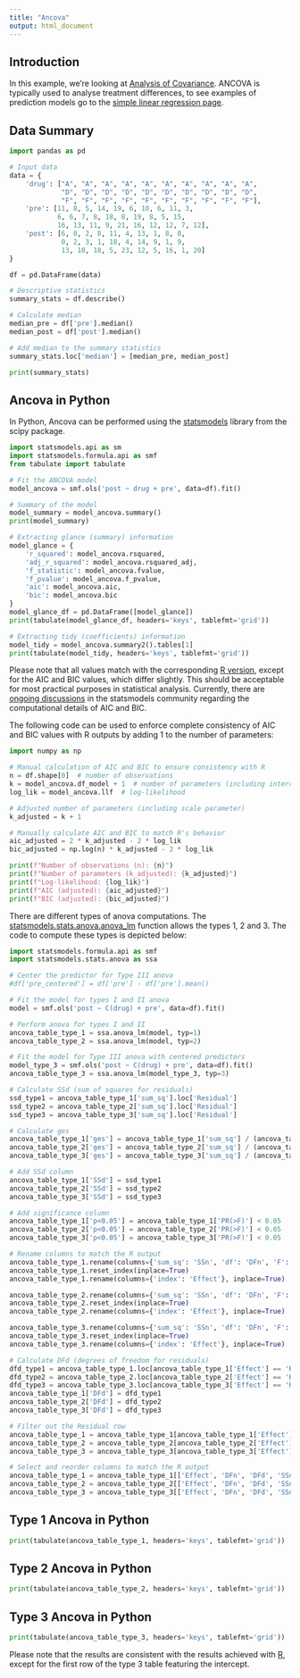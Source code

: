 ```yaml
---
title: "Ancova"
output: html_document
---
```


## Introduction

In this example, we're looking at [Analysis of Covariance](https://documentation.sas.com/doc/en/pgmsascdc/9.4_3.4/statug/statug_glm_examples04.htm). ANCOVA is typically used to analyse treatment differences, to see examples of prediction models go to the [simple linear regression page](linear_regression.qmd).

## Data Summary

```python
import pandas as pd

# Input data
data = {
    'drug': ["A", "A", "A", "A", "A", "A", "A", "A", "A", "A",
             "D", "D", "D", "D", "D", "D", "D", "D", "D", "D",
             "F", "F", "F", "F", "F", "F", "F", "F", "F", "F"],
    'pre': [11, 8, 5, 14, 19, 6, 10, 6, 11, 3,
            6, 6, 7, 8, 18, 8, 19, 8, 5, 15,
            16, 13, 11, 9, 21, 16, 12, 12, 7, 12],
    'post': [6, 0, 2, 8, 11, 4, 13, 1, 8, 0,
             0, 2, 3, 1, 18, 4, 14, 9, 1, 9,
             13, 10, 18, 5, 23, 12, 5, 16, 1, 20]
}

df = pd.DataFrame(data)
```

```python
# Descriptive statistics
summary_stats = df.describe()

# Calculate median
median_pre = df['pre'].median()
median_post = df['post'].median()

# Add median to the summary statistics
summary_stats.loc['median'] = [median_pre, median_post]

print(summary_stats)
```

## Ancova in Python

In Python, Ancova can be performed using the [statsmodels](https://www.statsmodels.org/stable/index.html) library from the scipy package.

```python
import statsmodels.api as sm
import statsmodels.formula.api as smf
from tabulate import tabulate

# Fit the ANCOVA model
model_ancova = smf.ols('post ~ drug + pre', data=df).fit()

# Summary of the model
model_summary = model_ancova.summary()
print(model_summary)

# Extracting glance (summary) information
model_glance = {
    'r_squared': model_ancova.rsquared,
    'adj_r_squared': model_ancova.rsquared_adj,
    'f_statistic': model_ancova.fvalue,
    'f_pvalue': model_ancova.f_pvalue,
    'aic': model_ancova.aic,
    'bic': model_ancova.bic
}
model_glance_df = pd.DataFrame([model_glance])
print(tabulate(model_glance_df, headers='keys', tablefmt='grid'))

# Extracting tidy (coefficients) information
model_tidy = model_ancova.summary2().tables[1]
print(tabulate(model_tidy, headers='keys', tablefmt='grid'))
```

Please note that all values match with the corresponding [R version](https://psiaims.github.io/CAMIS/R/ancova.html), except for the AIC and BIC values, which differ slightly. This should be acceptable for most practical purposes in statistical analysis. Currently, there are [ongoing discussions](https://github.com/statsmodels/statsmodels/issues/1802) in the statsmodels community regarding the computational details of AIC and BIC.

The following code can be used to enforce complete consistency of AIC and BIC values with R outputs by adding 1 to the number of parameters:

```python
import numpy as np

# Manual calculation of AIC and BIC to ensure consistency with R
n = df.shape[0]  # number of observations
k = model_ancova.df_model + 1  # number of parameters (including intercept)
log_lik = model_ancova.llf  # log-likelihood

# Adjusted number of parameters (including scale parameter)
k_adjusted = k + 1

# Manually calculate AIC and BIC to match R's behavior
aic_adjusted = 2 * k_adjusted - 2 * log_lik
bic_adjusted = np.log(n) * k_adjusted - 2 * log_lik

print(f"Number of observations (n): {n}")
print(f"Number of parameters (k_adjusted): {k_adjusted}")
print(f"Log-likelihood: {log_lik}")
print(f"AIC (adjusted): {aic_adjusted}")
print(f"BIC (adjusted): {bic_adjusted}")
```

There are different types of anova computations. The [statsmodels.stats.anova.anova_lm](https://www.statsmodels.org/stable/generated/statsmodels.stats.anova.anova_lm.html) function allows the types 1, 2 and 3. The code to compute these types is depicted below:

```python
import statsmodels.formula.api as smf
import statsmodels.stats.anova as ssa

# Center the predictor for Type III anova
#df['pre_centered'] = df['pre'] - df['pre'].mean()

# Fit the model for types I and II anova
model = smf.ols('post ~ C(drug) + pre', data=df).fit()

# Perform anova for types I and II
ancova_table_type_1 = ssa.anova_lm(model, typ=1)
ancova_table_type_2 = ssa.anova_lm(model, typ=2)

# Fit the model for Type III anova with centered predictors
model_type_3 = smf.ols('post ~ C(drug) + pre', data=df).fit()
ancova_table_type_3 = ssa.anova_lm(model_type_3, typ=3)

# Calculate SSd (sum of squares for residuals)
ssd_type1 = ancova_table_type_1['sum_sq'].loc['Residual']
ssd_type2 = ancova_table_type_2['sum_sq'].loc['Residual']
ssd_type3 = ancova_table_type_3['sum_sq'].loc['Residual']

# Calculate ges
ancova_table_type_1['ges'] = ancova_table_type_1['sum_sq'] / (ancova_table_type_1['sum_sq'] + ssd_type1)
ancova_table_type_2['ges'] = ancova_table_type_2['sum_sq'] / (ancova_table_type_2['sum_sq'] + ssd_type2)
ancova_table_type_3['ges'] = ancova_table_type_3['sum_sq'] / (ancova_table_type_3['sum_sq'] + ssd_type3)

# Add SSd column
ancova_table_type_1['SSd'] = ssd_type1
ancova_table_type_2['SSd'] = ssd_type2
ancova_table_type_3['SSd'] = ssd_type3

# Add significance column
ancova_table_type_1['p<0.05'] = ancova_table_type_1['PR(>F)'] < 0.05
ancova_table_type_2['p<0.05'] = ancova_table_type_2['PR(>F)'] < 0.05
ancova_table_type_3['p<0.05'] = ancova_table_type_3['PR(>F)'] < 0.05

# Rename columns to match the R output
ancova_table_type_1.rename(columns={'sum_sq': 'SSn', 'df': 'DFn', 'F': 'F', 'PR(>F)': 'p'}, inplace=True)
ancova_table_type_1.reset_index(inplace=True)
ancova_table_type_1.rename(columns={'index': 'Effect'}, inplace=True)

ancova_table_type_2.rename(columns={'sum_sq': 'SSn', 'df': 'DFn', 'F': 'F', 'PR(>F)': 'p'}, inplace=True)
ancova_table_type_2.reset_index(inplace=True)
ancova_table_type_2.rename(columns={'index': 'Effect'}, inplace=True)

ancova_table_type_3.rename(columns={'sum_sq': 'SSn', 'df': 'DFn', 'F': 'F', 'PR(>F)': 'p'}, inplace=True)
ancova_table_type_3.reset_index(inplace=True)
ancova_table_type_3.rename(columns={'index': 'Effect'}, inplace=True)

# Calculate DFd (degrees of freedom for residuals)
dfd_type1 = ancova_table_type_1.loc[ancova_table_type_1['Effect'] == 'Residual', 'DFn'].values[0]
dfd_type2 = ancova_table_type_2.loc[ancova_table_type_2['Effect'] == 'Residual', 'DFn'].values[0]
dfd_type3 = ancova_table_type_3.loc[ancova_table_type_3['Effect'] == 'Residual', 'DFn'].values[0]
ancova_table_type_1['DFd'] = dfd_type1
ancova_table_type_2['DFd'] = dfd_type2
ancova_table_type_3['DFd'] = dfd_type3

# Filter out the Residual row
ancova_table_type_1 = ancova_table_type_1[ancova_table_type_1['Effect'] != 'Residual']
ancova_table_type_2 = ancova_table_type_2[ancova_table_type_2['Effect'] != 'Residual']
ancova_table_type_3 = ancova_table_type_3[ancova_table_type_3['Effect'] != 'Residual']

# Select and reorder columns to match the R output
ancova_table_type_1 = ancova_table_type_1[['Effect', 'DFn', 'DFd', 'SSn', 'SSd', 'F', 'p', 'p<0.05', 'ges']]
ancova_table_type_2 = ancova_table_type_2[['Effect', 'DFn', 'DFd', 'SSn', 'SSd', 'F', 'p', 'p<0.05', 'ges']]
ancova_table_type_3 = ancova_table_type_3[['Effect', 'DFn', 'DFd', 'SSn', 'SSd', 'F', 'p', 'p<0.05', 'ges']]
```

## Type 1 Ancova in Python

```python
print(tabulate(ancova_table_type_1, headers='keys', tablefmt='grid'))
```

## Type 2 Ancova in Python

```python
print(tabulate(ancova_table_type_2, headers='keys', tablefmt='grid'))
```

## Type 3 Ancova in Python

```python
print(tabulate(ancova_table_type_3, headers='keys', tablefmt='grid'))
```

Please note that the results are consistent with the results achieved with [R](https://psiaims.github.io/CAMIS/R/ancova.html), except for the first row of the type 3 table featuring the intercept.
